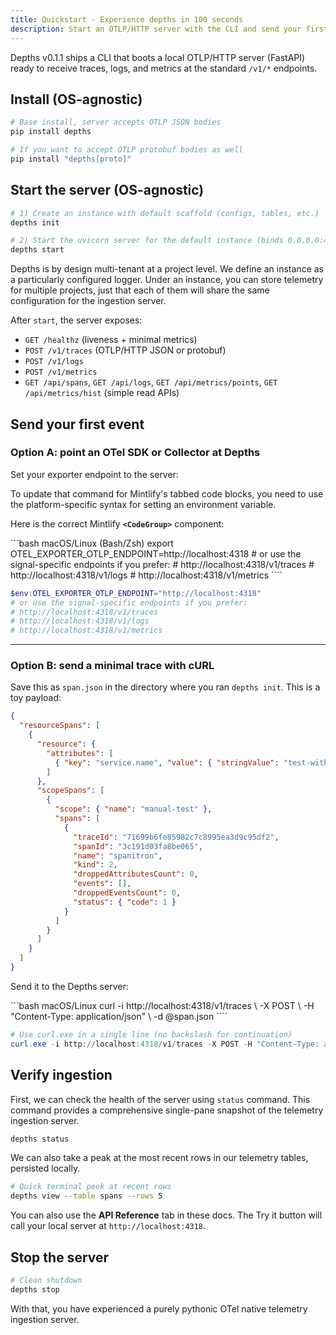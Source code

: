 ```yaml
---
title: Quickstart - Experience depths in 100 seconds
description: Start an OTLP/HTTP server with the CLI and send your first signal.
---
```

Depths v0.1.1 ships a CLI that boots a local OTLP/HTTP server (FastAPI) ready to receive traces, logs, and metrics at the standard `/v1/*` endpoints.

## Install (OS-agnostic)

```bash
# Base install, server accepts OTLP JSON bodies
pip install depths

# If you want to accept OTLP protobuf bodies as well
pip install "depths[proto]"
````

## Start the server (OS-agnostic)

```bash
# 1) Create an instance with default scaffold (configs, tables, etc.)
depths init 

# 2) Start the uvicorn server for the default instance (binds 0.0.0.0:4318 by default)
depths start
```

Depths is by design multi-tenant at a project level. We define an instance as a particularly configured
logger. Under an instance, you can store telemetry for multiple projects, just that each of them will share the same 
configuration for the ingestion server.

After `start`, the server exposes:

* `GET /healthz` (liveness + minimal metrics)
* `POST /v1/traces`  (OTLP/HTTP JSON or protobuf)
* `POST /v1/logs`
* `POST /v1/metrics`
* `GET /api/spans`, `GET /api/logs`, `GET /api/metrics/points`, `GET /api/metrics/hist` (simple read APIs)

## Send your first event

### Option A: point an OTel SDK or Collector at Depths

Set your exporter endpoint to the server:

To update that command for Mintlify's tabbed code blocks, you need to use the platform-specific syntax for setting an environment variable.

Here is the correct Mintlify **`<CodeGroup>`** component:


<CodeGroup>
```bash macOS/Linux (Bash/Zsh)
export OTEL_EXPORTER_OTLP_ENDPOINT=http://localhost:4318
# or use the signal-specific endpoints if you prefer:
# http://localhost:4318/v1/traces
# http://localhost:4318/v1/logs
# http://localhost:4318/v1/metrics
````

```powershell Windows (PowerShell)
$env:OTEL_EXPORTER_OTLP_ENDPOINT="http://localhost:4318"
# or use the signal-specific endpoints if you prefer:
# http://localhost:4318/v1/traces
# http://localhost:4318/v1/logs
# http://localhost:4318/v1/metrics
```

</CodeGroup>

-----

### Option B: send a minimal trace with cURL

Save this as `span.json` in the directory where you ran `depths init`. This is a toy payload:

```json
{
  "resourceSpans": [
    {
      "resource": {
        "attributes": [
          { "key": "service.name", "value": { "stringValue": "test-with-curl" } }
        ]
      },
      "scopeSpans": [
        {
          "scope": { "name": "manual-test" },
          "spans": [
            {
              "traceId": "71699b6fe85982c7c8995ea3d9c95df2",
              "spanId": "3c191d03fa8be065",
              "name": "spanitron",
              "kind": 2,
              "droppedAttributesCount": 0,
              "events": [],
              "droppedEventsCount": 0,
              "status": { "code": 1 }
            }
          ]
        }
      ]
    }
  ]
}
```

Send it to the Depths server:

<CodeGroup>
```bash macOS/Linux
curl -i http://localhost:4318/v1/traces \
  -X POST \
  -H "Content-Type: application/json" \
  -d @span.json
````

```powershell Windows (PowerShell)
# Use curl.exe in a single line (no backslash for continuation)
curl.exe -i http://localhost:4318/v1/traces -X POST -H "Content-Type: application/json" -d "@span.json"
```

</CodeGroup>

## Verify ingestion

First, we can check the health of the server using `status` command.
This command provides a comprehensive single-pane snapshot of the telemetry ingestion server.

```bash
depths status
```

We can also take a peak at the most recent rows in our telemetry tables, persisted locally.

```bash
# Quick terminal peek at recent rows
depths view --table spans --rows 5
```

You can also use the **API Reference** tab in these docs. The Try it button will call your local server at `http://localhost:4318`.

## Stop the server

```bash
# Clean shutdown
depths stop
```

With that, you have experienced a purely pythonic OTel native telemetry ingestion server.